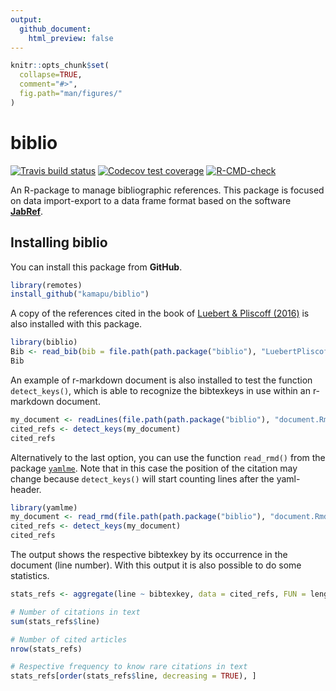 ```yaml
---
output:
  github_document:
    html_preview: false
---
```


<!-- README.md is generated from README.Rmd. Please edit that file -->
<!-- Use snippet 'render_markdown' for it -->

```r
knitr::opts_chunk$set(
  collapse=TRUE,
  comment="#>",
  fig.path="man/figures/"
)
```

# biblio

<!-- badges: start -->
[![Travis build status](https://travis-ci.com/kamapu/biblio.svg?branch=master)](https://travis-ci.com/kamapu/biblio)
[![Codecov test coverage](https://codecov.io/gh/kamapu/biblio/branch/master/graph/badge.svg)](https://codecov.io/gh/kamapu/biblio?branch=master)
[![R-CMD-check](https://github.com/kamapu/biblio/workflows/R-CMD-check/badge.svg)](https://github.com/kamapu/biblio/actions)
<!-- badges: end -->

An R-package to manage bibliographic references. This package is focused on
data import-export to a data frame format based on the software
[**JabRef**](http://www.jabref.org/).

## Installing biblio

You can install this package from **GitHub**.

```r
library(remotes)
install_github("kamapu/biblio")
```

A copy of the references cited in the book of [Luebert & Pliscoff
(2016)](https://doi.org/10.5281/zenodo.60800) is also installed with this
package.

```r
library(biblio)
Bib <- read_bib(bib = file.path(path.package("biblio"), "LuebertPliscoff.bib"))
Bib
```

An example of r-markdown document is also installed to test the
function `detect_keys()`, which is able to recognize the bibtexkeys in use
within an r-markdown document.

```r
my_document <- readLines(file.path(path.package("biblio"), "document.Rmd"))
cited_refs <- detect_keys(my_document)
cited_refs
```

Alternatively to the last option, you can use the function `read_rmd()` from
the package [`yamlme`](https://kamapu.github.io/rpkg/yamlme/).
Note that in this case the position of the citation may change because
`detect_keys()` will start counting lines after the yaml-header.

```r
library(yamlme)
my_document <- read_rmd(file.path(path.package("biblio"), "document.Rmd"))
cited_refs <- detect_keys(my_document)
cited_refs
```

The output shows the respective bibtexkey by its occurrence in the document
(line number).
With this output it is also possible to do some statistics.

```r
stats_refs <- aggregate(line ~ bibtexkey, data = cited_refs, FUN = length)

# Number of citations in text
sum(stats_refs$line)

# Number of cited articles
nrow(stats_refs)

# Respective frequency to know rare citations in text
stats_refs[order(stats_refs$line, decreasing = TRUE), ]
```
